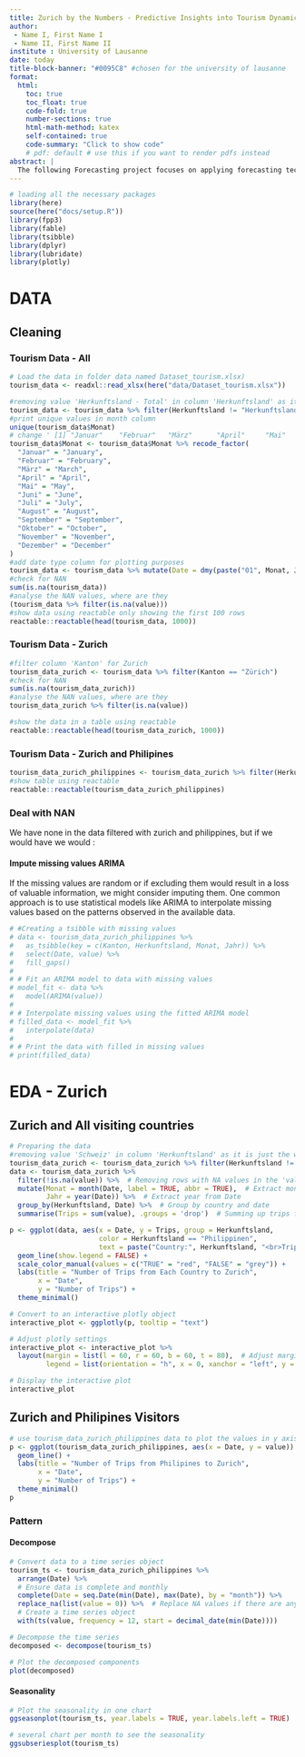 ```yaml
---
title: Zurich by the Numbers - Predictive Insights into Tourism Dynamic
author:
 - Name I, First Name I
 - Name II, First Name II
institute : University of Lausanne
date: today
title-block-banner: "#0095C8" #chosen for the university of lausanne
format:
  html:
    toc: true
    toc_float: true
    code-fold: true
    number-sections: true
    html-math-method: katex
    self-contained: true
    code-summary: "Click to show code"
    # pdf: default # use this if you want to render pdfs instead
abstract: |
  The following Forecasting project focuses on applying forecasting techniques to predict tourism trends in Zurich. This analysis aims to harness the power of historical data combined with forecasting algorithms to provide actionable insights into future tourism patterns. We engage in comprehensive data preparation, explore various predictive models, and conduct a detailed evaluation of their forecasting accuracy. The project encapsulates the challenge of turning complex data into understandable and strategic information, crucial for effective decision-making in Zurich's tourism sector.
---
```



```r
# loading all the necessary packages
library(here)
source(here("docs/setup.R"))
library(fpp3)
library(fable)
library(tsibble)
library(dplyr)
library(lubridate)
library(plotly)
```

# DATA
## Cleaning
### Tourism Data - All
```r
# Load the data in folder data named Dataset_tourism.xlsx)
tourism_data <- readxl::read_xlsx(here("data/Dataset_tourism.xlsx"))

#removing value 'Herkunftsland - Total' in column 'Herkunftsland' as it is just the total
tourism_data <- tourism_data %>% filter(Herkunftsland != "Herkunftsland - Total")
#print unique values in month column
unique(tourism_data$Monat)
# change ' [1] "Januar"    "Februar"   "März"      "April"     "Mai"       "Juni"      "Juli"      "August" "September" "Oktober"   "November"  "Dezember" into english month'
tourism_data$Monat <- tourism_data$Monat %>% recode_factor(
  "Januar" = "January",
  "Februar" = "February",
  "März" = "March",
  "April" = "April",
  "Mai" = "May",
  "Juni" = "June",
  "Juli" = "July",
  "August" = "August",
  "September" = "September",
  "Oktober" = "October",
  "November" = "November",
  "Dezember" = "December"
)
#add date type column for plotting purposes
tourism_data <- tourism_data %>% mutate(Date = dmy(paste("01", Monat, Jahr)))
#check for NAN
sum(is.na(tourism_data))
#analyse the NAN values, where are they
(tourism_data %>% filter(is.na(value)))
#show data using reactable only showing the first 100 rows
reactable::reactable(head(tourism_data, 1000))
```

### Tourism Data - Zurich
```r
#filter column 'Kanton' for Zurich
tourism_data_zurich <- tourism_data %>% filter(Kanton == "Zürich")
#check for NAN
sum(is.na(tourism_data_zurich))
#analyse the NAN values, where are they
tourism_data_zurich %>% filter(is.na(value))

#show the data in a table using reactable
reactable::reactable(head(tourism_data_zurich, 1000))
```

### Tourism Data - Zurich and Philipines

```r
tourism_data_zurich_philippines <- tourism_data_zurich %>% filter(Herkunftsland == "Philippinen")
#show table using reactable
reactable::reactable(tourism_data_zurich_philippines)
```

### Deal with NAN

We have none in the data filtered with zurich and philippines, but if we would have we would :

#### Impute missing values ARIMA

If the missing values are random or if excluding them would result in a loss of valuable information, we might consider imputing them. One common approach is to use statistical models like ARIMA to interpolate missing values based on the patterns observed in the available data.

```r
# #Creating a tsibble with missing values
# data <- tourism_data_zurich_philippines %>%
#   as_tsibble(key = c(Kanton, Herkunftsland, Monat, Jahr)) %>%
#   select(Date, value) %>%
#   fill_gaps()
# 
# # Fit an ARIMA model to data with missing values
# model_fit <- data %>%
#   model(ARIMA(value))
# 
# # Interpolate missing values using the fitted ARIMA model
# filled_data <- model_fit %>%
#   interpolate(data)
# 
# # Print the data with filled in missing values
# print(filled_data)
```

# EDA - Zurich
## Zurich and All visiting countries

```r
# Preparing the data
#removing value 'Schweiz' in column 'Herkunftsland' as it is just the whole of Switzerland
tourism_data_zurich <- tourism_data_zurich %>% filter(Herkunftsland != "Schweiz")
data <- tourism_data_zurich %>%
  filter(!is.na(value)) %>%  # Removing rows with NA values in the 'value' column
  mutate(Monat = month(Date, label = TRUE, abbr = TRUE),  # Extract month from Date
         Jahr = year(Date)) %>%  # Extract year from Date
  group_by(Herkunftsland, Date) %>%  # Group by country and date
  summarise(Trips = sum(value), .groups = 'drop')  # Summing up trips for each country per date

p <- ggplot(data, aes(x = Date, y = Trips, group = Herkunftsland,
                      color = Herkunftsland == "Philippinen",
                      text = paste("Country:", Herkunftsland, "<br>Trips:", Trips))) +  # Added text for tooltip
  geom_line(show.legend = FALSE) +
  scale_color_manual(values = c("TRUE" = "red", "FALSE" = "grey")) +
  labs(title = "Number of Trips from Each Country to Zurich",
       x = "Date",
       y = "Number of Trips") +
  theme_minimal()

# Convert to an interactive plotly object
interactive_plot <- ggplotly(p, tooltip = "text")

# Adjust plotly settings 
interactive_plot <- interactive_plot %>%
  layout(margin = list(l = 60, r = 60, b = 60, t = 80),  # Adjust margins
         legend = list(orientation = "h", x = 0, xanchor = "left", y = -0.2))  # Adjust legend position

# Display the interactive plot
interactive_plot
```

## Zurich and Philipines Visitors
```r
# use tourism_data_zurich_philippines data to plot the values in y axis and Date in x axis
p <- ggplot(tourism_data_zurich_philippines, aes(x = Date, y = value)) +
  geom_line() +
  labs(title = "Number of Trips from Philipines to Zurich",
       x = "Date",
       y = "Number of Trips") +
  theme_minimal()
p
```

### Pattern
#### Decompose
```r
# Convert data to a time series object
tourism_ts <- tourism_data_zurich_philippines %>%
  arrange(Date) %>%
  # Ensure data is complete and monthly
  complete(Date = seq.Date(min(Date), max(Date), by = "month")) %>%
  replace_na(list(value = 0)) %>%  # Replace NA values if there are any
  # Create a time series object
  with(ts(value, frequency = 12, start = decimal_date(min(Date))))

# Decompose the time series
decomposed <- decompose(tourism_ts)

# Plot the decomposed components
plot(decomposed)
```

#### Seasonality
```r
# Plot the seasonality in one chart 
ggseasonplot(tourism_ts, year.labels = TRUE, year.labels.left = TRUE)
```

```r
# several chart per month to see the seasonality
ggsubseriesplot(tourism_ts)
```